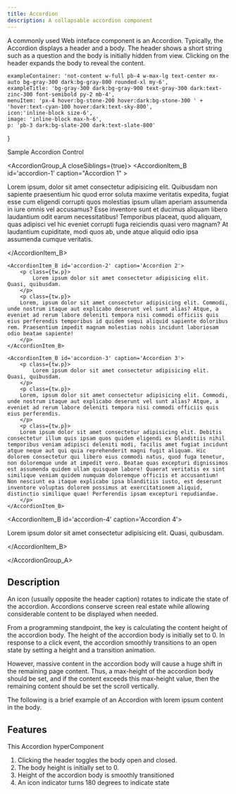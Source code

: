 ```yaml
---
title: Accordion
description: A collapsable accordion component
---
```


A commonly used Web inteface component is an Accordion.   Typically, the Accordion displays a header and a body. The header shows a short string such as a question and the body is initially hidden from view.  Clicking on the header expands the body to reveal the content.  


	exampleContainer: 'not-content w-full pb-4 w-max-lg text-center mx-auto bg-gray-300 dark:bg-gray-800 rounded-xl my-6',
	exampleTitle: 'bg-gray-300 dark:bg-gray-900 text-gray-300 dark:text-zinc-300 font-semibold py-2 mb-4',
	menuItem: 'px-4 hover:bg-stone-200 hover:dark:bg-stone-300 ' +
	'hover:text-cyan-100 hover:dark:text-sky-800',
	icon:'inline-block size-6',
	image: 'inline-block max-h-6',
	p: 'pb-3 dark:bg-slate-200 dark:text-slate-800'	
}


<div id='accordion-example' class={tw.exampleContainer} >
<div id='accordion-title' class="bg-gray-900 font-semibold py-2 mb-4">Sample Accordion Control</div>




<AccordionGroup_A closeSiblings={true}>
	<AccordionItem_B id='accordion-1' caption="Accordion 1" >
		<p class={tw.p}>
		Lorem ipsum, dolor sit amet consectetur adipisicing elit. Quibusdam non sapiente praesentium hic quod error soluta maxime veritatis expedita, fugiat esse cum eligendi corrupti quos molestias ipsum ullam aperiam assumenda in iure omnis vel accusamus? Esse inventore sunt et ducimus aliquam libero laudantium odit earum necessitatibus! Temporibus placeat, quod aliquam, quas adipisci vel hic eveniet corrupti fuga reiciendis quasi vero magnam? At laudantium cupiditate, modi quos ab, unde atque aliquid odio ipsa assumenda cumque veritatis.
		</p>
	</AccordionItem_B>

	<AccordionItem_B id='accordion-2' caption='Accordion 2'>
		<p class={tw.p}>
			Lorem ipsum dolor sit amet consectetur adipisicing elit. Quasi, quibusdam.
		</p>
		<p class={tw.p}>
		Lorem, ipsum dolor sit amet consectetur adipisicing elit. Commodi, unde nostrum itaque aut explicabo deserunt vel sunt alias? Atque, a eveniet ad rerum labore deleniti tempora nisi commodi officiis quis eius perferendis temporibus id quidem sequi aliquid sapiente doloribus rem. Praesentium impedit magnam molestias nobis incidunt laboriosam odio beatae sapiente!
		</p>
	</AccordionItem_B>

	<AccordionItem_B id='accordion-3' caption='Accordion 3'>
		<p class={tw.p}>
			Lorem ipsum dolor sit amet consectetur adipisicing elit. Quasi, quibusdam.
		</p>
		<p class={tw.p}>
		Lorem, ipsum dolor sit amet consectetur adipisicing elit. Commodi, unde nostrum itaque aut explicabo deserunt vel sunt alias? Atque, a eveniet ad rerum labore deleniti tempora nisi commodi officiis quis eius perferendis.
		</p>
		<p class={tw.p}>
		Lorem ipsum dolor sit amet consectetur adipisicing elit. Debitis consectetur illum quis ipsam quos quidem eligendi ex blanditiis nihil temporibus veniam adipisci deleniti modi, facilis amet fugiat incidunt atque neque aut qui quia reprehenderit magni fugit aliquam. Hic dolorem consectetur qui libero eius commodi natus, quod fuga tenetur, non doloremque unde at impedit vero. Beatae quas excepturi dignissimos est assumenda quidem ullam quisquam labore! Quaerat veritatis ex sint similique veniam quidem numquam doloremque officiis et accusantium! Non nesciunt ea itaque explicabo ipsa blanditiis iusto, est deserunt inventore voluptas dolorem possimus at exercitationem aliquid, distinctio similique quae! Perferendis ipsam excepturi repudiandae.
		</p>
	</AccordionItem_B>

<AccordionItem_B id='accordion-4' caption='Accordion 4'>
	<p class={tw.p}>
		Lorem ipsum dolor sit amet consectetur adipisicing elit. Quasi, quibusdam.
	</p>
</AccordionItem_B>

</AccordionGroup_A>

</div>


## Description

 An icon (usually opposite the header caption) rotates to indicate the state of the accordion. Accordions conserve screen real estate while allowing considerable content to be displayed when needed.

From a programming standpoint, the key is calculating the content height of the accordion body.   The height of the accordion body is initially set to 0.  In response to a click event, the accordion smoothly transitions to an open state by setting a height and a transition animation.

However, massive content in the accordion body will cause a huge shift in the remaining page content.  Thus, a max-height of the accordion body should be set, and if the content exceeds this max-height value, then the remaining content should be set the scroll vertically.

The following is a brief example of an Accordion with lorem ipsum content in the body.

## Features

This Accordion hyperComponent

1.  Clicking the header toggles the body open and closed.
2.  The body height is initially set to 0.
3.  Height of the accordion body is smoothly transitioned
4.  An icon indicator turns 180 degrees to indicate state

